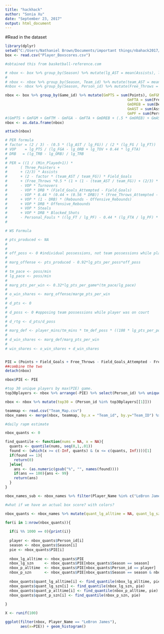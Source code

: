 ```yaml
---
title: "hackhack"
author: "Sonia Xu"
date: "September 23, 2017"
output: html_document
---
```


#Read in the dataset
```r
library(dplyr)
setwd("C:/Users/Nathaniel Brown/Documents/important things/nbahack2017/Basketball Data")
box <- read.csv("Player_Boxscores.csv")

#obtained this from basketball-reference.com

# nbox <- box %>% group_by(Season) %>% mutate(lg_AST = mean(Assists), lg_FG = mean(Field_Goals), lg_ORB = mean(Offensive_Rebounds), lg_FT = mean(Free_Throws), lg_PTS = mean(Points), lg_FGA = mean(Field_Goals_Attempted), lg_TOV = mean(Turnovers), lg_FTA = mean(Free_Throws_Attempted), lg_TRB = mean(Rebounds), lg_PF = mean(Personal_Fouls))#splitting the data into league averages
# 
# nbox <- nbox %>% group_by(Season, Team_id) %>% mutate(team_AST = mean(Assists), team_FG = mean(Field_Goals)) #team averages
#nbox <- nbox %>% group_by(Season, Person_id) %>% mutate(Free_Throws = sum(Free_Throws), Free_Throws_Attempted = sum(Free_Throws_Attempted, Assists = sum(Assists), )

nbox <- box %>% group_by(Game_id) %>% mutate(GmPTS = sum(Points), GmFGM = sum(Field_Goals), GmFTM = sum(Free_Throws),
                                                        GmFTA = sum(Free_Throws_Attempted), GmFGA = sum(Field_Goals_Attempted),
                                                        GmDREB = sum(Defensive_Rebounds), GmOREB = sum(Offensive_Rebounds),
                                                        GmAST = sum(Assists), GmSTL = sum(Steals), GmBLK = sum(Blocked_Shots),
                                                        GmPF = sum(Personal_Fouls), GmTO = sum(Turnovers))
#(GmPTS + GmFGM + GmFTM - GmFGA - GmFTA + GmDREB + (.5 * GmOREB) + GmAST + GmSTL + (.5 * GmBLK) - GmPF - GmTO)
nbox <- as.data.frame(nbox)

attach(nbox)

# PER formula
# factor = (2 / 3) - (0.5 * (lg_AST / lg_FG)) / (2 * (lg_FG / lg_FT))
# VOP    = lg_PTS / (lg_FGA - lg_ORB + lg_TOV + 0.44 * lg_FTA)
# DRB   = (lg_TRB - lg_ORB) / lg_TRB
# 
# PER = ((1 / (Min_Played+1)) *
#      ( Three_Pointers +
#      + (2/3) * Assists
#      + (2 - factor * (team_AST / team_FG)) * Field_Goals
#      + (Free_Throws *0.5 * (1 + (1 - (team_AST / team_FG)) + (2/3) * (team_AST / team_FG)))
#      - VOP * Turnovers
#      - VOP * DRB * (Field_Goals_Attempted - Field_Goals)
#      - VOP * 0.44 * (0.44 + (0.56 * DRB)) * (Free_Throws_Attempted - Free_Throws)
#      + VOP * (1 - DRB) * (Rebounds - Offensive_Rebounds)
#      + VOP * DRB * Offensive_Rebounds
#      + VOP * Steals
#      + VOP * DRB * Blocked_Shots
#      - Personal_Fouls * ((lg_FT / lg_PF) - 0.44 * (lg_FTA / lg_PF) * VOP)))
# 

# WS Formula

# pts_produced <- NA
# 
# 
# off_poss <- 0 #individual possessions, not team possessions while player was on court
# 
# marg_offense <- pts_produced - 0.92*lg_pts_per_poss*off_poss
# 
# tm_pace <- poss/min
# lg_pace <- poss/min
# 
# marg_pts_per_win <- 0.32*lg_pts_per_game*(tm_pace/lg_pace)
# 
# o_win_shares <- marg_offense/marge_pts_per_win
# 
# d_pts <- 0
# 
# d_poss <- 0 #opposing team possessions while player was on court
# 
# d_rtg <- d_pts/d_poss
# 
# marg_def <- player_mins/tm_mins * tm_def_poss * ((108 * lg_pts_per_poss) - (d_rtg/100))
# 
# d_win_shares <- marg_def/marg_pts_per_win
# 
# win_shares <- o_win_shares + d_win_shares


PIE = (Points + Field_Goals + Free_Throws - Field_Goals_Attempted - Free_Throws_Attempted + Defensive_Rebounds + (.5 * Offensive_Rebounds) + Assists + Steals + (.5 * Blocked_Shots) - Personal_Fouls - Turnovers) / (GmPTS + GmFGM + GmFTM - GmFGA - GmFTA + GmDREB + (.5 * GmOREB) + GmAST + GmSTL + (.5 * GmBLK) - GmPF - GmTO)
##combine the two
detach(nbox)

nbox$PIE <- PIE

#top 30 unique players by max(PIE) game.
top30players <- nbox %>% arrange(-PIE) %>% select(Person_id) %>% unique() %>% head(30)

nbox <- nbox %>% mutate(top30 = (Person_id %in% top30players[[1]]))

teammap <- read.csv("Team_Map.csv")
nbox_names <- merge(nbox, teammap, by.x = "Team_id", by.y="Team_ID") %>% rename(Home_City = City, "Home_Team" = Team) %>% merge(teammap, by.x = "vs_team_id", by.y = "Team_ID") %>% rename(Away_City = City, "Away_Team" = Team) %>% select(-grep("SportVU", names(.)))

#daily rapm estimate

nbox_quants <- 0

find_quantile <- function(nums = NA, x = NA){
  quants <- quantile(nums, seq(0,1,.01))
  found <- (which(x >= c(-Inf, quants) & (x <= c(quants, Inf))))[1]
  if(found == 1){
    return(0)
  }else{
    ans <- (as.numeric(gsub("%", "", names(found))))
    if(ans == 100){ans <- 99}
    return(ans)
  }
}

nbox_names_sub <- nbox_names %>% filter(Player_Name %in% c("LeBron James", "Lorenzo Brown", "Gerald Wallace"))

#what if we have an actual box score? with colors?

nbox_quants <- nbox_names %>% mutate(quant_lg_alltime = NA, quant_lg_szn = NA, quant_p_alltime = NA, quant_p_szn = NA) %>% arrange(Person_id, Season, -PIE)

for(i in 1:nrow(nbox_quants)){
  
  if(i %% 1000 == 0){print(i)}
  
  player <- nbox_quants$Person_id[i]
  season <- nbox_quants$Season[i]
  pie <- nbox_quants$PIE[i]
  
  nbox_lg_alltime <- nbox_quants$PIE
  nbox_lg_szn     <- nbox_quants$PIE[nbox_quants$Season == season]
  nbox_p_alltime  <- nbox_quants$PIE[nbox_quants$Person_id == player]
  nbox_p_szn      <- nbox_quants$PIE[nbox_quants$Season == season & nbox_quants$Person_id == player]
  
  nbox_quants$quant_lg_alltime[i] <- find_quantile(nbox_lg_alltime, pie)
  nbox_quants$quant_lg_szn[i] <- find_quantile(nbox_lg_szn, pie)
  nbox_quants$quant_p_alltime[i] <- find_quantile(nbox_p_alltime, pie)
  nbox_quants$quant_p_szn[i] <- find_quantile(nbox_p_szn, pie)
  
}

X <- runif(100)

ggplot(filter(nbox, Player_Name == "LeBron James"),
       aes(x=PIE)) + geom_histogram()


```
